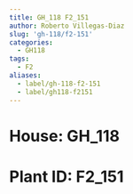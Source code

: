 ```yaml
---
title: GH_118 F2_151
author: Roberto Villegas-Diaz
slug: 'gh-118/f2-151'
categories:
  - GH118
tags:
  - F2
aliases:
  - label/gh-118-f2-151
  - label/gh118-f2151
---
```


# **House**: GH_118
# **Plant ID**: F2_151
